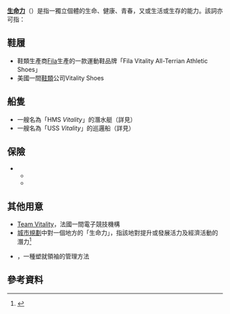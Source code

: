 '''[[生命力|生命力]]'''（{{lang-en|Vitality}}）是指一獨立個體的生命、健康、青春，又或生活或生存的能力。該詞亦可指：

== 鞋履 ==
* 鞋類生產商[[斐乐|Fila]]生產的一款運動鞋品牌「Fila Vitality All-Terrian Athletic Shoes」
* 美國一間[[鞋|鞋類]]公司Vitality Shoes

== 船隻 ==
* 一艘名為「HMS ''Vitality''」的潛水艇（詳見{{tsl|en|HMS Untamed (P58)|HMS ''Untamed'' (P58)}}）
* 一艘名為「USS ''Vitality''」的巡邏船（詳見{{tsl|en|HMS Willowherb (K283)|HMS ''Willowherb'' (K283)}}）

== 保險 ==
* {{tsl|en|Discovery Limited|Vitality Corporate Services}}
** {{tsl|en|VitalityHealth}}
** {{tsl|en|VitalityLife}}

== 其他用意 ==
* [[Team_Vitality|Team Vitality]]，法國一間電子競技機構
* [[城市規劃|城市規劃]]中對一個地方的「生命力」，指該地對提升或發展活力及經濟活動的潛力<ref>{{Cite web|title=Planning Portal – Planning Portal Glossary: V|url=http://www.planningportal.gov.uk/general/glossaryandlinks/glossary/v|accessdate=2020-07-15|author=|date=|format=|publisher=Planning Portal|language=en|archive-date=2016-03-04|archive-url=https://web.archive.org/web/20160304191335/http://www.planningportal.gov.uk/general/glossaryandlinks/glossary/v|dead-url=no}}</ref>
* {{tsl|en|Vitality curve|活力曲線}}，一種塑就領袖的管理方法

== 參考資料 ==
{{reflist}}

{{disambig}}